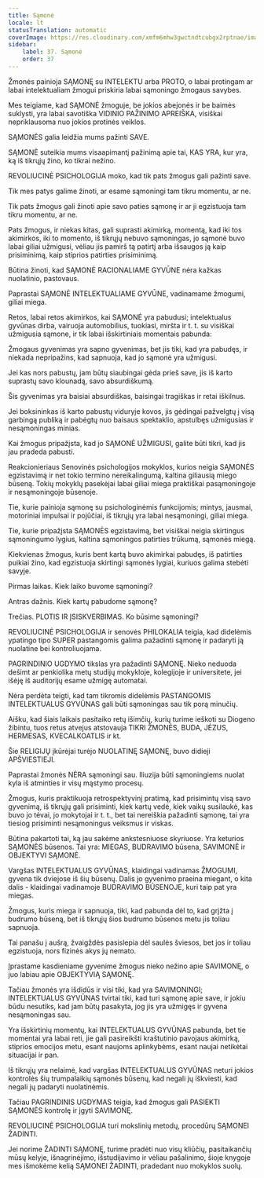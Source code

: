 ```yaml
---
title: Sąmonė
locale: lt
statusTranslation: automatic
coverImage: https://res.cloudinary.com/xmfm6mhw3gwctndtcubgx2rptnae/image/upload/v1740337243/small_cover_educacion_fundamental_a051170f1c.webp
sidebar:
    label: 37. Sąmonė
    order: 37
---
```

Žmonės painioja SĄMONĘ su INTELEKTU arba PROTO, o labai protingam ar labai intelektualiam žmogui priskiria labai sąmoningo žmogaus savybes.

Mes teigiame, kad SĄMONĖ žmoguje, be jokios abejonės ir be baimės suklysti, yra labai savotiška VIDINIO PAŽINIMO APREIŠKA, visiškai nepriklausoma nuo jokios protinės veiklos.

SĄMONĖS galia leidžia mums pažinti SAVE.

SĄMONĖ suteikia mums visaapimantį pažinimą apie tai, KAS YRA, kur yra, ką iš tikrųjų žino, ko tikrai nežino.

REVOLIUCINĖ PSICHOLOGIJA moko, kad tik pats žmogus gali pažinti save.

Tik mes patys galime žinoti, ar esame sąmoningi tam tikru momentu, ar ne.

Tik pats žmogus gali žinoti apie savo paties sąmonę ir ar ji egzistuoja tam tikru momentu, ar ne.

Pats žmogus, ir niekas kitas, gali suprasti akimirką, momentą, kad iki tos akimirkos, iki to momento, iš tikrųjų nebuvo sąmoningas, jo sąmonė buvo labai giliai užmigusi, vėliau jis pamirš tą patirtį arba išsaugos ją kaip prisiminimą, kaip stiprios patirties prisiminimą.

Būtina žinoti, kad SĄMONĖ RACIONALIAME GYVŪNE nėra kažkas nuolatinio, pastovaus.

Paprastai SĄMONĖ INTELEKTUALIAME GYVŪNE, vadinamame žmogumi, giliai miega.

Retos, labai retos akimirkos, kai SĄMONĖ yra pabudusi; intelektualus gyvūnas dirba, vairuoja automobilius, tuokiasi, miršta ir t. t. su visiškai užmigusia sąmone, ir tik labai išskirtiniais momentais pabunda:

Žmogaus gyvenimas yra sapno gyvenimas, bet jis tiki, kad yra pabudęs, ir niekada nepripažins, kad sapnuoja, kad jo sąmonė yra užmigusi.

Jei kas nors pabustų, jam būtų siaubingai gėda prieš save, jis iš karto suprastų savo klounadą, savo absurdiškumą.

Šis gyvenimas yra baisiai absurdiškas, baisingai tragiškas ir retai iškilnus.

Jei boksininkas iš karto pabustų viduryje kovos, jis gėdingai pažvelgtų į visą garbingą publiką ir pabėgtų nuo baisaus spektaklio, apstulbęs užmigusias ir nesąmoningas minias.

Kai žmogus pripažįsta, kad jo SĄMONĖ UŽMIGUSI, galite būti tikri, kad jis jau pradeda pabusti.

Reakcionieriaus Senovinės psichologijos mokyklos, kurios neigia SĄMONĖS egzistavimą ir net tokio termino nereikalingumą, kaltina giliausią miego būseną. Tokių mokyklų pasekėjai labai giliai miega praktiškai pasąmoningoje ir nesąmoningoje būsenoje.

Tie, kurie painioja sąmonę su psichologinėmis funkcijomis; mintys, jausmai, motoriniai impulsai ir pojūčiai, iš tikrųjų yra labai nesąmoningi, giliai miega.

Tie, kurie pripažįsta SĄMONĖS egzistavimą, bet visiškai neigia skirtingus sąmoningumo lygius, kaltina sąmoningos patirties trūkumą, sąmonės miegą.

Kiekvienas žmogus, kuris bent kartą buvo akimirkai pabudęs, iš patirties puikiai žino, kad egzistuoja skirtingi sąmonės lygiai, kuriuos galima stebėti savyje.

Pirmas laikas. Kiek laiko buvome sąmoningi?

Antras dažnis. Kiek kartų pabudome sąmonę?

Trečias. PLOTIS IR ĮSISKVERBIMAS. Ko būsime sąmoningi?

REVOLIUCINĖ PSICHOLOGIJA ir senovės PHILOKALIA teigia, kad didelėmis ypatingo tipo SUPER pastangomis galima pažadinti sąmonę ir padaryti ją nuolatine bei kontroliuojama.

PAGRINDINIO UGDYMO tikslas yra pažadinti SĄMONĘ. Nieko neduoda dešimt ar penkiolika metų studijų mokykloje, kolegijoje ir universitete, jei išėję iš auditorijų esame užmigę automatai.

Nėra perdėta teigti, kad tam tikromis didelėmis PASTANGOMIS INTELEKTUALUS GYVŪNAS gali būti sąmoningas sau tik porą minučių.

Aišku, kad šiais laikais pasitaiko retų išimčių, kurių turime ieškoti su Diogeno žibintu, tuos retus atvejus atstovauja TIKRI ŽMONĖS, BUDA, JĖZUS, HERMESAS, KVECALKOATLIS ir kt.

Šie RELIGIJŲ įkūrėjai turėjo NUOLATINĘ SĄMONĘ, buvo didieji APŠVIESTIEJI.

Paprastai žmonės NĖRA sąmoningi sau. Iliuzija būti sąmoningiems nuolat kyla iš atminties ir visų mąstymo procesų.

Žmogus, kuris praktikuoja retrospektyvinį pratimą, kad prisimintų visą savo gyvenimą, iš tikrųjų gali prisiminti, kiek kartų vedė, kiek vaikų susilaukė, kas buvo jo tėvai, jo mokytojai ir t. t., bet tai nereiškia pažadinti sąmonę, tai yra tiesiog prisiminti nesąmoningus veiksmus ir viskas.

Būtina pakartoti tai, ką jau sakėme ankstesniuose skyriuose. Yra keturios SĄMONĖS būsenos. Tai yra: MIEGAS, BUDRAVIMO būsena, SAVIMONĖ ir OBJEKTYVI SĄMONĖ.

Vargšas INTELEKTUALUS GYVŪNAS, klaidingai vadinamas ŽMOGUMI, gyvena tik dviejose iš šių būsenų. Dalis jo gyvenimo praeina miegant, o kita dalis - klaidingai vadinamoje BUDRAVIMO BŪSENOJE, kuri taip pat yra miegas.

Žmogus, kuris miega ir sapnuoja, tiki, kad pabunda dėl to, kad grįžta į budrumo būseną, bet iš tikrųjų šios budrumo būsenos metu jis toliau sapnuoja.

Tai panašu į aušrą, žvaigždės pasislepia dėl saulės šviesos, bet jos ir toliau egzistuoja, nors fizinės akys jų nemato.

Įprastame kasdieniame gyvenime žmogus nieko nežino apie SAVIMONĘ, o juo labiau apie OBJEKTYVIĄ SĄMONĘ.

Tačiau žmonės yra išdidūs ir visi tiki, kad yra SAVIMONINGI; INTELEKTUALUS GYVŪNAS tvirtai tiki, kad turi sąmonę apie save, ir jokiu būdu nesutiks, kad jam būtų pasakyta, jog jis yra užmigęs ir gyvena nesąmoningas sau.

Yra išskirtinių momentų, kai INTELEKTUALUS GYVŪNAS pabunda, bet tie momentai yra labai reti, jie gali pasireikšti kraštutinio pavojaus akimirką, stiprios emocijos metu, esant naujoms aplinkybėms, esant naujai netikėtai situacijai ir pan.

Iš tikrųjų yra nelaimė, kad vargšas INTELEKTUALUS GYVŪNAS neturi jokios kontrolės šių trumpalaikių sąmonės būsenų, kad negali jų iškviesti, kad negali jų padaryti nuolatinėmis.

Tačiau PAGRINDINIS UGDYMAS teigia, kad žmogus gali PASIEKTI SĄMONĖS kontrolę ir įgyti SAVIMONĘ.

REVOLIUCINĖ PSICHOLOGIJA turi mokslinių metodų, procedūrų SĄMONEI ŽADINTI.

Jei norime ŽADINTI SĄMONĘ, turime pradėti nuo visų kliūčių, pasitaikančių mūsų kelyje, išnagrinėjimo, išstudijavimo ir vėliau pašalinimo, šioje knygoje mes išmokėme kelią SĄMONEI ŽADINTI, pradedant nuo mokyklos suolų.

